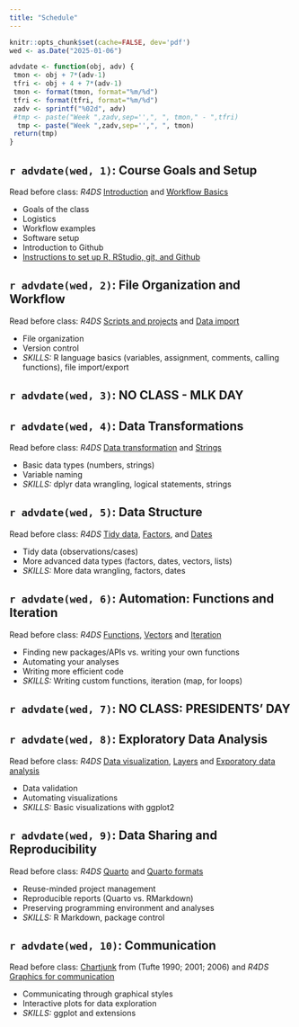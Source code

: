 ```yaml
---
title: "Schedule"
---
```


```r
knitr::opts_chunk$set(cache=FALSE, dev='pdf')
wed <- as.Date("2025-01-06")

advdate <- function(obj, adv) {
 tmon <- obj + 7*(adv-1)
 tfri <- obj + 4 + 7*(adv-1)
 tmon <- format(tmon, format="%m/%d")
 tfri <- format(tfri, format="%m/%d")
 zadv <- sprintf("%02d", adv)
 #tmp <- paste("Week ",zadv,sep='',", ", tmon," - ",tfri)
  tmp <- paste("Week ",zadv,sep='',", ", tmon)
 return(tmp)
}
```


## `r advdate(wed, 1)`: Course Goals and Setup
Read before class: *R4DS* [Introduction](https://r4ds.hadley.nz/intro) and [Workflow Basics](https://r4ds.hadley.nz/workflow-basics)

- Goals of the class
- Logistics
- Workflow examples
- Software setup
- Introduction to Github
- [Instructions to set up R, RStudio, git, and Github](resources/setup.qmd)

## `r advdate(wed, 2)`: File Organization and Workflow
Read before class: *R4DS* [Scripts and projects](https://r4ds.hadley.nz/workflow-scripts) and [Data import](https://r4ds.hadley.nz/data-import)

- File organization 
- Version control
- *SKILLS:* R language basics (variables, assignment, comments, calling functions), file import/export

<!-- - [Flipbook tutorial](https://psych-259-data-science-2022.github.io/259-langbasics-importing/#1) -->
<!-- - [Github project link](https://github.com/psych-259-data-science-2022/259-langbasics-importing) -->
<!-- - [Github homework link](https://github.com/psych-259-data-science-2022/259-langbasics-importing-hw) -->

##  `r advdate(wed, 3)`: NO CLASS - MLK DAY

##  `r advdate(wed, 4)`: Data Transformations
Read before class: *R4DS* [Data transformation](https://r4ds.hadley.nz/data-transform) and [Strings](https://r4ds.hadley.nz/strings)

- Basic data types (numbers, strings)
- Variable naming
- *SKILLS:* dplyr data wrangling, logical statements, strings

<!-- *OTHER READINGS:* Mistakes article (Kovacs et al., 2021) -->

<!-- *GitHub Project Links:* -->

<!-- - [Flipbook tutorial](https://psych-259-data-science-2022.github.io/259-data-transformations/#1) -->
<!-- - [Github project link](https://github.com/psych-259-data-science-2022/259-data-transformations) -->
<!-- - [Github homework link](https://github.com/psych-259-data-science-2022/259-data-transformations-hw) -->

##  `r advdate(wed, 5)`: Data Structure
Read before class: *R4DS* [Tidy data](https://r4ds.hadley.nz/data-tidy), [Factors](https://r4ds.hadley.nz/factors), and [Dates](https://r4ds.hadley.nz/datetimes)

- Tidy data (observations/cases)
- More advanced data types (factors, dates, vectors, lists)
- *SKILLS:* More data wrangling, factors, dates

<!-- *GitHub Project Links:* -->

<!-- - [Flipbook tutorial](https://psych-259-data-science-2022.github.io/259-data-structure/#1) -->
<!-- - [Github project link](https://github.com/psych-259-data-science-2022/259-data-structure) -->
<!-- - [Github homework link](https://github.com/psych-259-data-science-2022/259-data-structure-hw) -->

##  `r advdate(wed, 6)`: Automation: Functions and Iteration
Read before class: *R4DS* [Functions](https://r4ds.hadley.nz/functions), [Vectors](https://r4ds.had.co.nz/vectors.html) and [Iteration](https://r4ds.hadley.nz/iteration)

- Finding new packages/APIs vs. writing your own functions
- Automating your analyses
- Writing more efficient code
- *SKILLS:* Writing custom functions, iteration (map, for loops)

<!-- *OTHER READINGS:* Minimizing mistakes article (Rouder et al., 2019) -->

<!-- *GitHub Project Links:* -->

<!-- - [Automation](https://github.com/psych-259-data-science-2022/259-automation) -->

##  `r advdate(wed, 7)`: NO CLASS: PRESIDENTS' DAY

##  `r advdate(wed, 8)`: Exploratory Data Analysis
Read before class: *R4DS* [Data visualization](https://r4ds.hadley.nz/data-visualize), [Layers](https://r4ds.hadley.nz/layers) and [Exporatory data analysis](https://r4ds.hadley.nz/eda)

- Data validation
- Automating visualizations 
- *SKILLS:* Basic visualizations with ggplot2


<!-- *GitHub Project Links:* -->

<!-- - [Visualization and EDA](https://github.com/psych-259-data-science-2022/259-exploratory-data-analysis) -->
<!-- - [Integrating skills homework](https://github.com/psych-259-data-science-2022/259-integrating-skills-hw) -->

##  `r advdate(wed, 9)`: Data Sharing and Reproducibility
Read before class: *R4DS* [Quarto](https://r4ds.hadley.nz/quarto) and [Quarto formats](https://r4ds.hadley.nz/quarto-formats)

- Reuse-minded project management
- Reproducible reports (Quarto vs. RMarkdown)
- Preserving programming environment and analyses
- *SKILLS:* R Markdown, package control

<!-- *OTHER READINGS:* Transparency in psychological science (Klein et al., 2018) -->

<!-- *GitHub Project Links:* -->

<!-- - [RMarkdown](https://github.com/psych-259-data-science-2022/259-rmarkdown) -->
<!-- - [RMarkdown homework](https://github.com/psych-259-data-science-2022/259-rmarkdown-hw) -->

##  `r advdate(wed, 10)`: Communication
Read before class: [Chartjunk](https://www.edwardtufte.com/bboard/q-and-a-fetch-msg?msg_id=00040Z) from (Tufte 1990; 2001; 2006) and *R4DS* [Graphics for communication](https://r4ds.hadley.nz/communication)

- Communicating through graphical styles
- Interactive plots for data exploration
- *SKILLS:* ggplot and extensions


<!-- *GitHub Project Links:* -->

<!-- - [Visualization](https://github.com/psych-259-data-science-2022/259-visualization-communication) -->